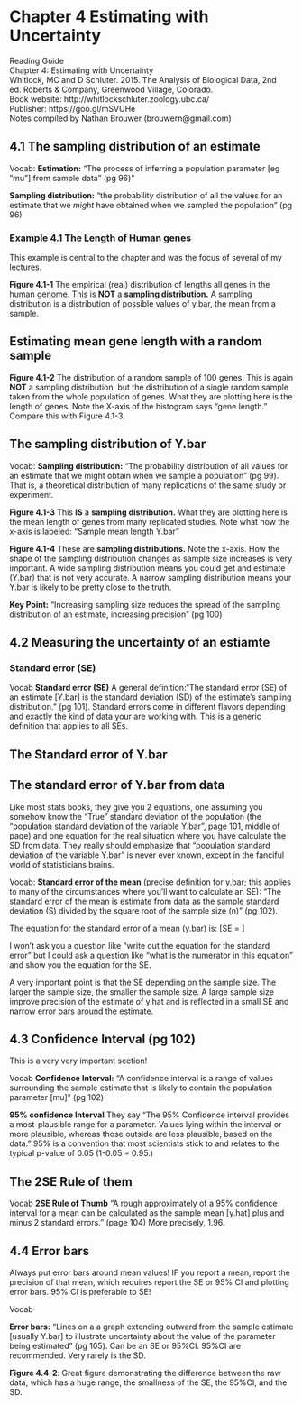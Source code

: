 # Chapter 4 Estimating with Uncertainty


| Reading Guide
| Chapter 4: Estimating with Uncertainty
| Whitlock, MC and D Schluter.  2015.  The Analysis of Biological Data, 2nd ed.  Roberts & Company, Greenwood Village, Colorado.  
| Book website: http://whitlockschluter.zoology.ubc.ca/
| Publisher: https://goo.gl/mSVUHe
| Notes compiled by Nathan Brouwer (brouwern@gmail.com)


## 4.1 The sampling distribution of an estimate

Vocab:
**Estimation:** "The process of inferring a population  parameter [eg "mu"] from sample data" (pg 96)"

**Sampling distribution:** "the probability distribution of all the values for an estimate that we *might* have obtained when we sampled the population" (pg 96)

### Example 4.1 The Length of Human genes

This example is central to the chapter and was the focus of several of my lectures.  

**Figure 4.1-1** The empirical (real) distribution of lengths all genes in the human genome.  This is **NOT** a **sampling distribution.**  A sampling distribution is a distribution of possible values of y.bar, the mean from a sample.

## Estimating mean gene length with a random sample

**Figure 4.1-2** The distribution of a random sample of 100 genes.  This is again **NOT** a sampling distribution, but the distribution of a single random sample taken from the whole population of genes.  What they are plotting here is the length of genes.  Note the X-axis of the histogram says "gene length."  Compare this with Figure 4.1-3.

## The sampling distribution of Y.bar

Vocab:
**Sampling distribution:** "The probability distribution of all values for an estimate that we might obtain when we sample a population" (pg 99).  That is, a theoretical distribution of many replications of the same study or experiment.

**Figure 4.1-3**
This **IS** a **sampling distribution.**  What they are plotting here is the mean length of genes from many replicated studies.  Note what how the x-axis is labeled: "Sample mean length Y.bar"

**Figure 4.1-4**
These are **sampling distributions.**  Note the x-axis.  How the shape of the sampling distribution changes as sample size increases is very important.  A wide sampling distribution means you could get and estimate (Y.bar) that is not very accurate.  A narrow sampling distribution means your Y.bar is likely to be pretty close to the truth.

**Key Point:** "Increasing sampling size reduces the spread of the sampling distribution of an estimate, increasing precision" (pg 100)

## 4.2 Measuring the uncertainty of an estiamte

### Standard error (SE)

Vocab
**Standard error (SE)** A general definition:"The standard error (SE) of an estimate [Y.bar] is the standard deviation (SD) of the  estimate's sampling distribution." (pg 101).  Standard errors come in different flavors depending and exactly the kind of data your are working with.  This is a generic definition that applies to all SEs.

## The Standard error of Y.bar

## The standard error of Y.bar from data

Like most stats books, they give you 2 equations, one assuming you somehow know the "True" standard deviation of the population (the "population standard deviation of the variable Y.bar", page 101, middle of page) and one equation for the real situation where you have calculate the SD from data. They really should emphasize that "population standard deviation of the variable Y.bar" is never ever known, except in the fanciful world of statisticians brains.



Vocab:
**Standard error of the mean** (precise definition for y.bar; this applies to many of the circumstances where you'll want to calculate an SE): "The standard error of the mean is estimate from data as the sample standard deviation (S) divided by the square root of the sample size (n)" (pg 102). 

The equation for the standard error of a mean (y.bar) is:
\[SE = \frac{SD}{\sqrt{N}}\]

I won't ask you a question like "write out the equation for the standard error" but I could ask a question like "what is the numerator in this equation" and show you the equation for the SE.

A very important point is that the SE depending on the sample size.  The larger the sample size, the smaller the sample size.  A large sample size improve precision of the estimate of y.hat and is reflected in a small SE and narrow error bars around the estimate.


## 4.3 Confidence Interval (pg 102)

This is a very very important section! 

Vocab
**Confidence Interval:** "A confidence interval is a range of values surrounding the sample estimate that is likely to contain the population parameter [mu]" (pg 102)

**95% confidence Interval**  They say "The 95% Confidence interval provides a most-plausible range for a parameter.  Values lying within the interval or more plausible, whereas those outside are less plausible, based on the data."  95% is a convention that most scientists stick to and relates to the typical p-value of 0.05 (1-0.05 = 0.95.)

## The 2SE Rule of them

Vocab
**2SE Rule of Thumb** "A rough approximately of a 95% confidence interval for a mean  can be calculated as the sample mean [y.hat] plus and minus 2 standard errors." (page 104)  More precisely, 1.96.


## 4.4 Error bars

Always put error bars around mean values!  IF you report a mean, report the precision of that mean, which requires report the SE  or 95% CI and plotting error bars.  95% CI is preferable to SE!

Vocab

**Error bars:** "Lines on a a graph extending outward from the sample estimate [usually Y.bar] to illustrate uncertainty about the value of the parameter being estimated" (pg 105).  Can be an SE or 95%CI.  95%CI are recommended.  Very rarely is the SD.

**Figure 4.4-2**: 
Great figure demonstrating the difference between the raw data, which has a huge range, the smallness of the SE, the 95%CI, and the SD.

